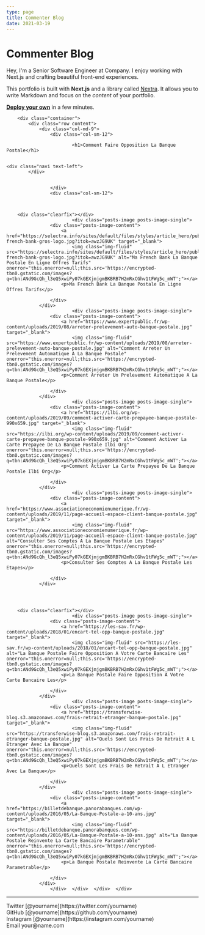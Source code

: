 ```yaml
---
type: page
title: Commenter Blog
date: 2021-03-19
---
```


# Commenter Blog

Hey, I'm a Senior Software Engineer at Company. I enjoy working with Next.js and crafting beautiful front-end experiences.

This portfolio is built with **Next.js** and a library called [Nextra](https://nextra.vercel.app/). It allows you to write Markdown and focus on the _content_ of your portfolio.

[**Deploy your own**](https://vercel.com/new/git/external?repository-url=https://github.com/vercel-solutions/nextjs-portfolio-starter&project-name=portfolio&repository-name=portfolio) in a few minutes.

		<div class="container">  
			<div class="row content">
				<div class="col-md-9">
					<div class="col-sm-12">

							<h1>Comment Faire Opposition La Banque Postale</h1>

	
	<div class="navi text-left">
			</div>

						
					</div> 
					<div class="col-sm-12">					
							
	
		
		<div class="clearfix"></div>
							<div class="posts-image posts-image-single">
					<div class="posts-image-content">
						<a href="https://selectra.info/sites/default/files/styles/article_hero/public/ma-french-bank-gros-logo.jpg?itok=awzJG9UK" target="_blank">
							<img class="img-fluid" src="https://selectra.info/sites/default/files/styles/article_hero/public/ma-french-bank-gros-logo.jpg?itok=awzJG9UK" alt="Ma French Bank La Banque Postale En Ligne Offres Tarifs" onerror="this.onerror=null;this.src='https://encrypted-tbn0.gstatic.com/images?q=tbn:ANd9GcQh_l3eQ5xwiPy07kGEXjmjgmBKBRB7H2mRxCGhv1tFWg5c_mWT';"></a>
						<p>Ma French Bank La Banque Postale En Ligne Offres Tarifs</p> 
						
					</div>
				</div>
							<div class="posts-image posts-image-single">
					<div class="posts-image-content">
						<a href="https://www.expertpublic.fr/wp-content/uploads/2019/08/arreter-prelevement-auto-banque-postale.jpg" target="_blank">
							<img class="img-fluid" src="https://www.expertpublic.fr/wp-content/uploads/2019/08/arreter-prelevement-auto-banque-postale.jpg" alt="Comment Arreter Un Prelevement Automatique A La Banque Postale" onerror="this.onerror=null;this.src='https://encrypted-tbn0.gstatic.com/images?q=tbn:ANd9GcQh_l3eQ5xwiPy07kGEXjmjgmBKBRB7H2mRxCGhv1tFWg5c_mWT';"></a>
						<p>Comment Arreter Un Prelevement Automatique A La Banque Postale</p> 
						
					</div>
				</div>
							<div class="posts-image posts-image-single">
					<div class="posts-image-content">
						<a href="https://ilbi.org/wp-content/uploads/2019/09/comment-activer-carte-prepayee-banque-postale-990x659.jpg" target="_blank">
							<img class="img-fluid" src="https://ilbi.org/wp-content/uploads/2019/09/comment-activer-carte-prepayee-banque-postale-990x659.jpg" alt="Comment Activer La Carte Prepayee De La Banque Postale Ilbi Org" onerror="this.onerror=null;this.src='https://encrypted-tbn0.gstatic.com/images?q=tbn:ANd9GcQh_l3eQ5xwiPy07kGEXjmjgmBKBRB7H2mRxCGhv1tFWg5c_mWT';"></a>
						<p>Comment Activer La Carte Prepayee De La Banque Postale Ilbi Org</p> 
						
					</div>
				</div>
							<div class="posts-image posts-image-single">
					<div class="posts-image-content">
						<a href="https://www.associationeconomienumerique.fr/wp-content/uploads/2019/11/page-accueil-espace-client-banque-postale.jpg" target="_blank">
							<img class="img-fluid" src="https://www.associationeconomienumerique.fr/wp-content/uploads/2019/11/page-accueil-espace-client-banque-postale.jpg" alt="Consulter Ses Comptes A La Banque Postale Les Etapes" onerror="this.onerror=null;this.src='https://encrypted-tbn0.gstatic.com/images?q=tbn:ANd9GcQh_l3eQ5xwiPy07kGEXjmjgmBKBRB7H2mRxCGhv1tFWg5c_mWT';"></a>
						<p>Consulter Ses Comptes A La Banque Postale Les Etapes</p> 
						
					</div>
				</div>
						 
		 

		
		<div class="clearfix"></div>
							<div class="posts-image posts-image-single">
					<div class="posts-image-content">
						<a href="https://les-sav.fr/wp-content/uploads/2018/01/encart-tel-opp-banque-postale.jpg" target="_blank">
							<img class="img-fluid" src="https://les-sav.fr/wp-content/uploads/2018/01/encart-tel-opp-banque-postale.jpg" alt="La Banque Postale Faire Opposition A Votre Carte Bancaire Les" onerror="this.onerror=null;this.src='https://encrypted-tbn0.gstatic.com/images?q=tbn:ANd9GcQh_l3eQ5xwiPy07kGEXjmjgmBKBRB7H2mRxCGhv1tFWg5c_mWT';"></a>
						<p>La Banque Postale Faire Opposition A Votre Carte Bancaire Les</p> 
						
					</div>
				</div>
							<div class="posts-image posts-image-single">
					<div class="posts-image-content">
						<a href="https://transferwise-blog.s3.amazonaws.com/frais-retrait-etranger-banque-postale.jpg" target="_blank">
							<img class="img-fluid" src="https://transferwise-blog.s3.amazonaws.com/frais-retrait-etranger-banque-postale.jpg" alt="Quels Sont Les Frais De Retrait A L Etranger Avec La Banque" onerror="this.onerror=null;this.src='https://encrypted-tbn0.gstatic.com/images?q=tbn:ANd9GcQh_l3eQ5xwiPy07kGEXjmjgmBKBRB7H2mRxCGhv1tFWg5c_mWT';"></a>
						<p>Quels Sont Les Frais De Retrait A L Etranger Avec La Banque</p> 
						
					</div>
				</div>
							<div class="posts-image posts-image-single">
					<div class="posts-image-content">
						<a href="https://billetdebanque.panorabanques.com/wp-content/uploads/2016/05/La-Banque-Postale-a-10-ans.jpg" target="_blank">
							<img class="img-fluid" src="https://billetdebanque.panorabanques.com/wp-content/uploads/2016/05/La-Banque-Postale-a-10-ans.jpg" alt="La Banque Postale Reinvente La Carte Bancaire Parametrable" onerror="this.onerror=null;this.src='https://encrypted-tbn0.gstatic.com/images?q=tbn:ANd9GcQh_l3eQ5xwiPy07kGEXjmjgmBKBRB7H2mRxCGhv1tFWg5c_mWT';"></a>
						<p>La Banque Postale Reinvente La Carte Bancaire Parametrable</p> 
						
					</div>
				</div>
					</div>	</div>	</div>	</div>

---

<div>
  Twitter [@yourname](https://twitter.com/yourname)
  <br />
  GitHub [@yourname](https://github.com/yourname)
  <br />
  Instagram [@yourname](https://instagram.com/yourname)
  <br />
  Email your@name.com
</div>
